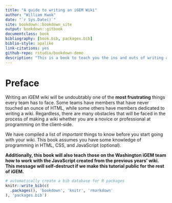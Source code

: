 ```yaml
---
title: "A guide to writing an iGEM Wiki"
author: "William Kwok"
date: "`r Sys.Date()`"
site: bookdown::bookdown_site
output: bookdown::gitbook
documentclass: book
bibliography: [book.bib, packages.bib]
biblio-style: apalike
link-citations: yes
github-repo: rstudio/bookdown-demo
description: "This is a book to teach you the ins and outs of writing a wiki page"
---
```


# Preface {#preface}

Writing an iGEM wiki will be undoubtably one of the **most frustrating** things every team has to face. Some teams have members that have never touched an ounce of HTML, while some others have members dedicated to writing a wiki. Regardless, there are many obstacles that will be faced in the process of making a wiki whether you are a novice or professional at programming on the client-side.

We have compiled a list of *important* things to know before you start going with your wiki. This book assumes you have some knowledge of programming in HTML, CSS, and JavaScript (optional).

**Additionally, this book will also teach those on the Washington iGEM team how to work with the JavaScript created from the previous years' wiki. This message will self-destruct if we make this tutorial public for the rest of iGEM.**



```r
# automatically create a bib database for R packages
knitr::write_bib(c(
  .packages(), 'bookdown', 'knitr', 'rmarkdown'
), 'packages.bib')
```
